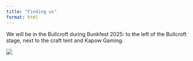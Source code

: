 ```yaml
---
title: "Finding us"
format: html
---
```


We will be in the Bullcroft during Bunkfest 2025: to the left of the Bullcroft stage, next to the craft tent and Kapow Gaming.

![](pictures/map.png){fig-align="center" fig-alt="Map of Bullcroft arena with an arrow pointing at Girlguiding Wallingford's Mad Hatters Tea Party tent."}

